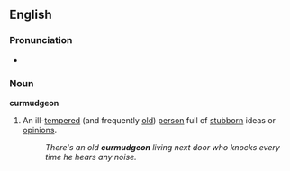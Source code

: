 ==English==
===Pronunciation===
*{{audio|en-us-curmudgeon.ogg|Audio (US)}}

===Noun===
'''curmudgeon'''
#An ill-[[temper]]ed (and frequently [[old]]) [[person]] full of [[stubborn]] ideas or [[opinion]]s.
#:''There's an old '''curmudgeon''' living next door who knocks every time he hears any noise.''